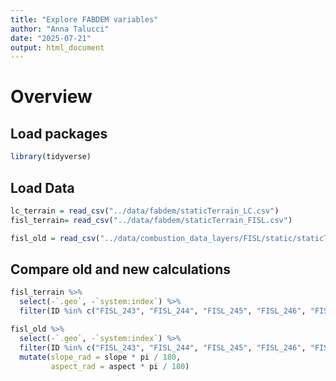 ```yaml
---
title: "Explore FABDEM variables"
author: "Anna Talucci"
date: "2025-07-21"
output: html_document
---
```


# Overview


## Load packages

```r
library(tidyverse)
```

## Load Data

```r
lc_terrain = read_csv("../data/fabdem/staticTerrain_LC.csv")
fisl_terrain= read_csv("../data/fabdem/staticTerrain_FISL.csv")
```


```r
fisl_old = read_csv("../data/combustion_data_layers/FISL/static/staticTerrain_FISL.csv")
```


## Compare old and new calculations

```r
fisl_terrain %>% 
  select(-`.geo`, -`system:index`) %>%
  filter(ID %in% c("FISL_243", "FISL_244", "FISL_245", "FISL_246", "FISL_247"))
```



```r
fisl_old %>% 
  select(-`.geo`, -`system:index`) %>%
  filter(ID %in% c("FISL_243", "FISL_244", "FISL_245", "FISL_246", "FISL_247")) %>%
  mutate(slope_rad = slope * pi / 180, 
         aspect_rad = aspect * pi / 180)
```